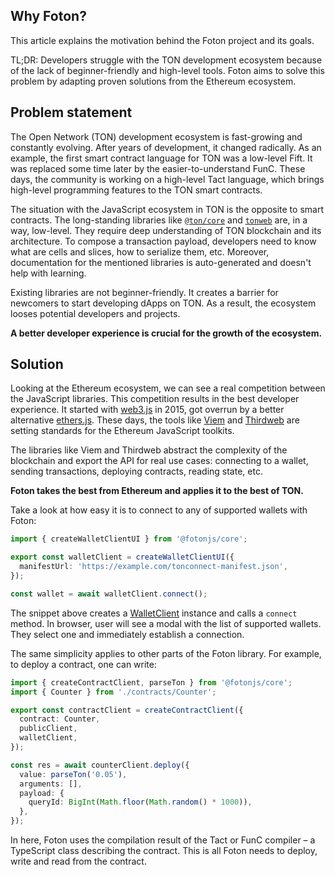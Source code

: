 ## Why Foton?

This article explains the motivation behind the Foton project and its goals.

TL;DR: Developers struggle with the TON development ecosystem because of the lack of beginner-friendly and high-level tools. Foton aims to solve this problem by adapting proven solutions from the Ethereum ecosystem.

## Problem statement

The Open Network (TON) development ecosystem is fast-growing and constantly evolving. After years of development, it changed radically.
As an example, the first smart contract language for TON was a low-level Fift. It was replaced some time later by the easier-to-understand FunC.
These days, the community is working on a high-level Tact language, which brings high-level programming features to the TON smart contracts.

The situation with the JavaScript ecosystem in TON is the opposite to smart contracts. The long-standing libraries like [`@ton/core`](https://github.com/ton-org/ton) and [`tonweb`](https://github.com/toncenter/tonweb) are,
in a way, low-level. They require deep understanding of TON blockchain and its architecture. To compose a transaction payload,
developers need to know what are cells and slices, how to serialize them, etc. Moreover, documentation for the mentioned libraries is auto-generated and doesn't help with learning.

Existing libraries are not beginner-friendly. It creates a barrier for newcomers to start developing dApps on TON. As a result, the ecosystem looses potential developers and projects.

**A better developer experience is crucial for the growth of the ecosystem.**

## Solution

Looking at the Ethereum ecosystem, we can see a real competition between the JavaScript libraries.
This competition results in the best developer experience. It started with [web3.js](https://web3js.org/) in 2015, got overrun by a better alternative [ethers.js](https://docs.ethers.org/v5/).
These days, the tools like [Viem](https://viem.sh/) and [Thirdweb](https://thirdweb.com/)
are setting standards for the Ethereum JavaScript toolkits.

The libraries like Viem and Thirdweb abstract the complexity of the blockchain and export the API for real use cases: connecting to a wallet, sending transactions, deploying contracts, reading state, etc.

**Foton takes the best from Ethereum and applies it to the best of TON.**

Take a look at how easy it is to connect to any of supported wallets with Foton:

```ts
import { createWalletClientUI } from '@fotonjs/core';

export const walletClient = createWalletClientUI({
  manifestUrl: 'https://example.com/tonconnect-manifest.json',
});

const wallet = await walletClient.connect();
```

The snippet above creates a [WalletClient](/docs/wallet-client) instance and calls a `connect` method. In browser, user will see a modal with the list of supported wallets. They select one and immediately establish a connection.

The same simplicity applies to other parts of the Foton library. For example, to deploy a contract, one can write:

```ts
import { createContractClient, parseTon } from '@fotonjs/core';
import { Counter } from './contracts/Counter';

export const contractClient = createContractClient({
  contract: Counter,
  publicClient,
  walletClient,
});

const res = await counterClient.deploy({
  value: parseTon('0.05'),
  arguments: [],
  payload: {
    queryId: BigInt(Math.floor(Math.random() * 1000)),
  },
});
```

In here, Foton uses the compilation result of the Tact or FunC compiler – a TypeScript class describing the contract. This is all Foton needs to deploy, write and read from the contract.
